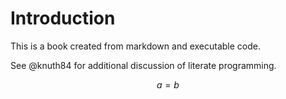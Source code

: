 # Introduction

This is a book created from markdown and executable code.

See @knuth84 for additional discussion of literate programming.

$$
  a = b
$$
